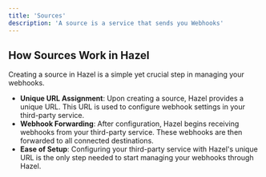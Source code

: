 ```yaml
---
title: 'Sources'
description: 'A source is a service that sends you Webhooks'
---
```



## How Sources Work in Hazel

Creating a source in Hazel is a simple yet crucial step in managing your webhooks.

- **Unique URL Assignment**: Upon creating a source, Hazel provides a unique URL. This URL is used to configure webhook settings in your third-party service.
- **Webhook Forwarding**: After configuration, Hazel begins receiving webhooks from your third-party service. These webhooks are then forwarded to all connected destinations.
- **Ease of Setup**: Configuring your third-party service with Hazel's unique URL is the only step needed to start managing your webhooks through Hazel.
